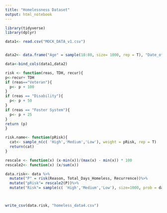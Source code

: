 ```yaml
---
title: "Homelessness Dataset"
output: html_notebook
---
```


```r
library(tidyverse)
library(dplyr)

data1<- read.csv("MOCK_DATA_v1.csv")


data2<- data.frame("Age" = sample(18:80, size= 1000, rep = T), "Date_of_Arrival"=sample(seq(as.Date("2000/1/1"), as.Date("2021/1/1"), by="years"), size= 1000, replace = T), "Total_Days_in_Shelter"= sample(1:100, size=1000, rep = T), "Total_Days_Homeless"=sample(1:100, size=1000, rep = T), "Recurrence"= sample(1:100, size=1000, rep = T), "Party_Size"=sample(1:5, size=1000, rep = T), "Reason" = sample(c( 'Veteran','Domestic Abuse','Foster System', 'Disability'), size = 1000, rep = T))

data<-bind_cols(data1,data2)

risk <- function(reas, TDH, recur){
p<-recur+ TDH
if (reas=="Veteran"){
  p<- p + 100
}
if (reas == "Disability"){
  p<- p + 50
}
if (reas == "Foster System"){
  p<- p + 25
}
return (p)
}

risk.name<- function(pRisk){
  cat<- sample_n(c( 'High','Medium','Low'), weight = pRisk, rep = T)
  return(cat)
}

rescale <- function(x) (x-min(x))/(max(x) - min(x)) * 100
rescale2<- function(x) (x/sum(x))

data.risk<- data %>%
  mutate("P" = risk(Reason, Total_Days_Homeless, Recurrence))%>%
  mutate("pRisk"= rescale2(P))%>%
  mutate("Risk"= sample(c( 'High','Medium','Low'), size=1000, prob = data$pRisk, rep = T))



write_csv(data.risk, "homeless_data4.csv")

```

